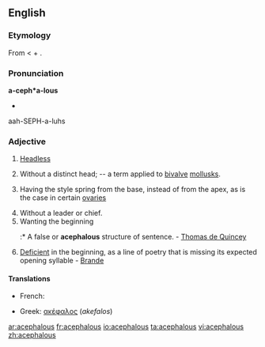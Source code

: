 ==English==

===Etymology===
From {{etyl|grc}} {{term|sc=polytonic|ἀκέφαλος|tr=akephalos||headless}} < {{term|ἀ-||not}}  + {{term|sc=polytonic|κεφαλή|tr=kephalē||head}}.

===Pronunciation===
'''a-ceph*a-lous'''
* {{IPA|/əˈsɛfələs/}}
aah-SEPH-a-luhs

===Adjective===
{{en-adj}}

# [[headless|Headless]]
# {{Zoölogy}} Without a distinct head; -- a term applied to [[bivalve]] [[mollusk]]s.
# {{botany}} Having the style spring from the base, instead of from the apex, as is the case in certain [[ovary|ovaries]]
# Without a leader or chief.
# Wanting the beginning
#:* A false or '''acephalous''' structure of sentence. - [[w:Thomas de Quincey|Thomas de Quincey]]
# {{prosody}} [[deficient|Deficient]] in the beginning, as a line of poetry that is missing its expected opening syllable - [[Brande]]

====Translations====
{{trans-top|headless}}
* French: {{t+|fr|acéphale}}
{{trans-mid}}
* Greek: [[ακέφαλος]] (''akefalos'')
{{trans-bottom}}

[[ar:acephalous]]
[[fr:acephalous]]
[[io:acephalous]]
[[ta:acephalous]]
[[vi:acephalous]]
[[zh:acephalous]]